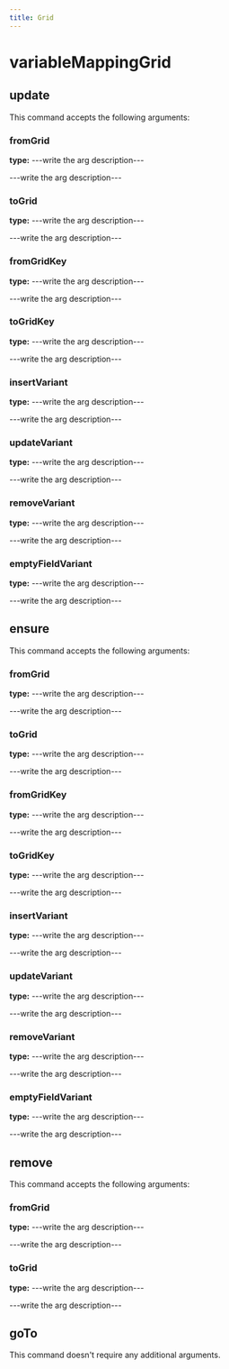 ```yaml
---
title: Grid
---
```


# variableMappingGrid

## update

This command accepts the following arguments:

### fromGrid
**type:** ---write the arg description---

---write the arg description---

### toGrid
**type:** ---write the arg description---

---write the arg description---

### fromGridKey
**type:** ---write the arg description---

---write the arg description---

### toGridKey
**type:** ---write the arg description---

---write the arg description---

### insertVariant
**type:** ---write the arg description---

---write the arg description---

### updateVariant
**type:** ---write the arg description---

---write the arg description---

### removeVariant
**type:** ---write the arg description---

---write the arg description---

### emptyFieldVariant
**type:** ---write the arg description---

---write the arg description---


## ensure

This command accepts the following arguments:

### fromGrid
**type:** ---write the arg description---

---write the arg description---

### toGrid
**type:** ---write the arg description---

---write the arg description---

### fromGridKey
**type:** ---write the arg description---

---write the arg description---

### toGridKey
**type:** ---write the arg description---

---write the arg description---

### insertVariant
**type:** ---write the arg description---

---write the arg description---

### updateVariant
**type:** ---write the arg description---

---write the arg description---

### removeVariant
**type:** ---write the arg description---

---write the arg description---

### emptyFieldVariant
**type:** ---write the arg description---

---write the arg description---


## remove

This command accepts the following arguments:

### fromGrid
**type:** ---write the arg description---

---write the arg description---

### toGrid
**type:** ---write the arg description---

---write the arg description---


## goTo


This command doesn't require any additional arguments.


